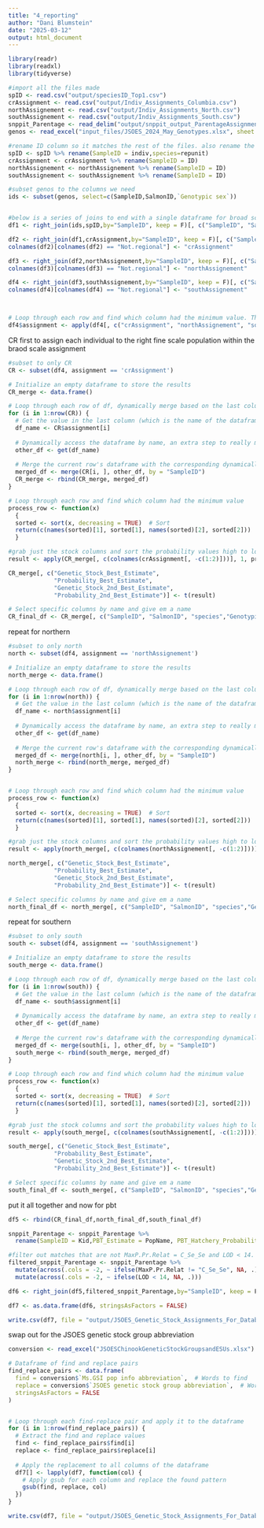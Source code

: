 ---
title: "4_reporting"
author: "Dani Blumstein"
date: "2025-03-12"
output: html_document
---

```{r}
library(readr)
library(readxl)
library(tidyverse)

#import all the files made
spID <- read.csv("output/speciesID_Top1.csv")
crAssignment <- read.csv("output/Indiv_Assignments_Columbia.csv")
northAssignement <- read.csv("output/Indiv_Assignments_North.csv")
southAssignement <- read.csv("output/Indiv_Assignments_South.csv")
snppit_Parentage <- read_delim("output/snppit_output_ParentageAssignments.txt", delim = "\t", escape_double = FALSE, trim_ws = TRUE)
genos <- read_excel("input_files/JSOES_2024_May_Genotypes.xlsx", sheet = "Ots334")
```

```{r}
#rename ID column so it matches the rest of the files. also rename the repunit to species to help keep things logical
spID <- spID %>% rename(SampleID = indiv,species=repunit)
crAssignment <- crAssignment %>% rename(SampleID = ID)
northAssignement <- northAssignement %>% rename(SampleID = ID)
southAssignement <- southAssignement %>% rename(SampleID = ID)

#subset genos to the columns we need
ids <- subset(genos, select=c(SampleID,SalmonID,`Genotypic sex`))


#below is a series of joins to end with a single dataframe for broad scale group selection
df1 <- right_join(ids,spID,by="SampleID", keep = F)[, c("SampleID", "SalmonID", "Genotypic sex","species", "rep_pofz")]

df2 <- right_join(df1,crAssignment,by="SampleID", keep = F)[, c("SampleID", "SalmonID", "Genotypic sex","species", "Not.regional" )]
colnames(df2)[colnames(df2) == "Not.regional"] <- "crAssignment"

df3 <- right_join(df2,northAssignement,by="SampleID", keep = F)[, c("SampleID", "SalmonID","Genotypic sex", "species","crAssignment", "Not.regional" )]
colnames(df3)[colnames(df3) == "Not.regional"] <- "northAssignement"

df4 <- right_join(df3,southAssignement,by="SampleID", keep = F)[, c("SampleID", "SalmonID", "Genotypic sex","species","crAssignment", "northAssignement","Not.regional" )]
colnames(df4)[colnames(df4) == "Not.regional"] <- "southAssignement"



# Loop through each row and find which column had the minimum value. This new column "assignment" is the broad scale selection
df4$assignment <- apply(df4[, c("crAssignment", "northAssignement", "southAssignement")], 1, function(x) names(x)[which.min(x)])
```

CR first to assign each individual to the right fine scale population within the braod scale assignment 
```{r}
#subset to only CR
CR <- subset(df4, assignment == 'crAssignment')

# Initialize an empty dataframe to store the results
CR_merge <- data.frame()

# Loop through each row of df, dynamically merge based on the last column, the region
for (i in 1:nrow(CR)) {
  # Get the value in the last column (which is the name of the dataframe to merge with)
  df_name <- CR$assignment[i]
  
  # Dynamically access the dataframe by name, an extra step to really make sure you are working with the right region
  other_df <- get(df_name)
  
  # Merge the current row's dataframe with the corresponding dynamically selected dataframe on SampleID
  merged_df <- merge(CR[i, ], other_df, by = "SampleID")
  CR_merge <- rbind(CR_merge, merged_df)
}

# Loop through each row and find which column had the minimum value
process_row <- function(x) 
  {
  sorted <- sort(x, decreasing = TRUE)  # Sort
  return(c(names(sorted)[1], sorted[1], names(sorted)[2], sorted[2]))
  }

#grab just the stock columns and sort the probability values high to low and grab the two highest probabilities 
result <- apply(CR_merge[, c(colnames(crAssignment[, -c(1:2)]))], 1, process_row)

CR_merge[, c("Genetic_Stock_Best_Estimate",
             "Probability_Best_Estimate",
             "Genetic_Stock_2nd_Best_Estimate",
             "Probability_2nd_Best_Estimate")] <- t(result)

# Select specific columns by name and give em a name
CR_final_df <- CR_merge[, c("SampleID", "SalmonID", "species","Genotypic sex", "Genetic_Stock_Best_Estimate", "Probability_Best_Estimate", "Genetic_Stock_2nd_Best_Estimate","Probability_2nd_Best_Estimate")]
```

repeat for northern
```{r}
#subset to only north
north <- subset(df4, assignment == 'northAssignement')

# Initialize an empty dataframe to store the results
north_merge <- data.frame()

# Loop through each row of df, dynamically merge based on the last column, the region
for (i in 1:nrow(north)) {
  # Get the value in the last column (which is the name of the dataframe to merge with)
  df_name <- north$assignment[i]
  
  # Dynamically access the dataframe by name, an extra step to really make sure you are woking with the right region
  other_df <- get(df_name)
  
  # Merge the current row's dataframe with the corresponding dynamically selected dataframe on SampleID
  merged_df <- merge(north[i, ], other_df, by = "SampleID")
  north_merge <- rbind(north_merge, merged_df)
}


# Loop through each row and find which column had the minimum value
process_row <- function(x) 
  {
  sorted <- sort(x, decreasing = TRUE)  # Sort
  return(c(names(sorted)[1], sorted[1], names(sorted)[2], sorted[2]))
  }

#grab just the stock columns and sort the probability values high to low and grab the two highest probabilities 
result <- apply(north_merge[, c(colnames(northAssignement[, -c(1:2)]))], 1, process_row)

north_merge[, c("Genetic_Stock_Best_Estimate",
             "Probability_Best_Estimate",
             "Genetic_Stock_2nd_Best_Estimate",
             "Probability_2nd_Best_Estimate")] <- t(result)

# Select specific columns by name and give em a name
north_final_df <- north_merge[, c("SampleID", "SalmonID", "species","Genotypic sex", "Genetic_Stock_Best_Estimate", "Probability_Best_Estimate", "Genetic_Stock_2nd_Best_Estimate","Probability_2nd_Best_Estimate")]
```

repeat for southern
```{r}
#subset to only south
south <- subset(df4, assignment == 'southAssignement')

# Initialize an empty dataframe to store the results
south_merge <- data.frame()

# Loop through each row of df, dynamically merge based on the last column, the region
for (i in 1:nrow(south)) {
  # Get the value in the last column (which is the name of the dataframe to merge with)
  df_name <- south$assignment[i]
  
  # Dynamically access the dataframe by name, an extra step to really make sure you are woking with the right region
  other_df <- get(df_name)
  
  # Merge the current row's dataframe with the corresponding dynamically selected dataframe on SampleID
  merged_df <- merge(south[i, ], other_df, by = "SampleID")
  south_merge <- rbind(south_merge, merged_df)
}

# Loop through each row and find which column had the minimum value
process_row <- function(x) 
  {
  sorted <- sort(x, decreasing = TRUE)  # Sort
  return(c(names(sorted)[1], sorted[1], names(sorted)[2], sorted[2]))
  }

#grab just the stock columns and sort the probability values high to low and grab the two highest probabilities 
result <- apply(south_merge[, c(colnames(southAssignement[, -c(1:2)]))], 1, process_row)

south_merge[, c("Genetic_Stock_Best_Estimate",
             "Probability_Best_Estimate",
             "Genetic_Stock_2nd_Best_Estimate",
             "Probability_2nd_Best_Estimate")] <- t(result)

# Select specific columns by name and give em a name
south_final_df <- south_merge[, c("SampleID", "SalmonID", "species","Genotypic sex", "Genetic_Stock_Best_Estimate", "Probability_Best_Estimate", "Genetic_Stock_2nd_Best_Estimate","Probability_2nd_Best_Estimate")]
```



put it all together and now for pbt
```{r}
df5 <- rbind(CR_final_df,north_final_df,south_final_df)

snppit_Parentage <- snppit_Parentage %>% 
  rename(SampleID = Kid,PBT_Estimate = PopName, PBT_Hatchery_Probability = P.Pr.Max)

#filter out matches that are not MaxP.Pr.Relat = C_Se_Se and LOD < 14. keep the second column though because that has the sampleID
filtered_snppit_Parentage <- snppit_Parentage %>%
  mutate(across(.cols = -2, ~ ifelse(MaxP.Pr.Relat != "C_Se_Se", NA, .))) %>%
  mutate(across(.cols = -2, ~ ifelse(LOD < 14, NA, .)))

df6 <- right_join(df5,filtered_snppit_Parentage,by="SampleID", keep = F)[,  c("SampleID", "SalmonID","Genotypic sex", "species", "Genetic_Stock_Best_Estimate", "Probability_Best_Estimate", "Genetic_Stock_2nd_Best_Estimate","Probability_2nd_Best_Estimate", "PBT_Estimate","PBT_Hatchery_Probability")]

df7 <- as.data.frame(df6, stringsAsFactors = FALSE)

write.csv(df7, file = "output/JSOES_Genetic_Stock_Assignments_For_Database_pop_info.csv", row.names = FALSE)
```

swap out for the JSOES genetic stock group abbreviation
```{r}
conversion <- read_excel("JSOESChinookGeneticStockGroupsandESUs.xlsx")

# Dataframe of find and replace pairs
find_replace_pairs <- data.frame(
  find = conversion$`Ms.GSI pop info abbreviation`,  # Words to find
  replace = conversion$`JSOES genetic stock group abbreviation`,  # Words to replace with
  stringsAsFactors = FALSE
)


# Loop through each find-replace pair and apply it to the dataframe
for (i in 1:nrow(find_replace_pairs)) {
  # Extract the find and replace values
  find <- find_replace_pairs$find[i]
  replace <- find_replace_pairs$replace[i]
  
  # Apply the replacement to all columns of the dataframe
  df7[] <- lapply(df7, function(col) {
    # Apply gsub for each column and replace the found pattern
    gsub(find, replace, col)
  })
}

write.csv(df7, file = "output/JSOES_Genetic_Stock_Assignments_For_Database_stock_group.csv", row.names = FALSE)
```

